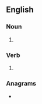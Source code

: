 ==English==

===Noun===
{{head|en|noun form}}

# {{plural of|en|interlock}}

===Verb===
{{head|en|verb form}}

# {{en-third-person singular of|interlock}}

===Anagrams===
* {{anagrams|en|a=ceiklnorst|closer-knit}}